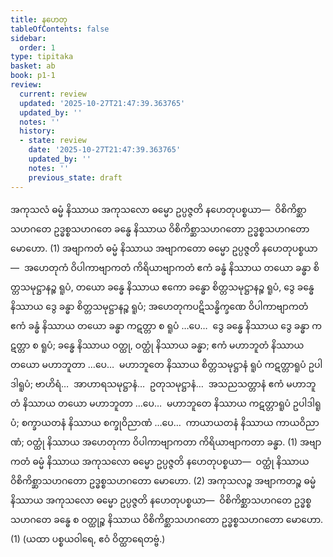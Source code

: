 ```yaml
---
title: နဟေတု
tableOfContents: false
sidebar:
  order: 1
type: tipitaka
basket: ab
book: p1-1
review:
  current: review
  updated: '2025-10-27T21:47:39.363765'
  updated_by: ''
  notes: ''
  history:
  - state: review
    date: '2025-10-27T21:47:39.363765'
    updated_by: ''
    notes: ''
    previous_state: draft
---
```



<ReviewStatus review={frontmatter.review} showDetails={true} />

<HypothesisAnnotation frontmatter={frontmatter} />

<DynamicBreadcrumb />

<Division number="198" book="p1-1" e="ch" v="36" p="58">

<Paragraph number="681" book="p1-1">
အကုသလံ ဓမ္မံ နိဿာယ အကုသလော ဓမ္မော ဥပ္ပဇ္ဇတိ နဟေတုပစ္စယာ—  ဝိစိကိစ္ဆာသဟဂတေ ဥဒ္ဓစ္စသဟဂတေ ခန္ဓေ နိဿာယ ဝိစိကိစ္ဆာသဟဂတော ဥဒ္ဓစ္စသဟဂတော မောဟော. (1)
</Paragraph>

<Paragraph number="682" book="p1-1">
အဗျာကတံ ဓမ္မံ နိဿာယ အဗျာကတော ဓမ္မော ဥပ္ပဇ္ဇတိ နဟေတုပစ္စယာ—  အဟေတုကံ ဝိပါကာဗျာကတံ ကိရိယာဗျာကတံ ဧကံ ခန္ဓံ နိဿာယ တယော ခန္ဓာ စိတ္တသမုဋ္ဌာနဉ္စ ရူပံ, တယော ခန္ဓေ နိဿာယ ဧကော ခန္ဓော စိတ္တသမုဋ္ဌာနဉ္စ ရူပံ, ဒွေ ခန္ဓေ နိဿာယ ဒွေ ခန္ဓာ စိတ္တသမုဋ္ဌာနဉ္စ ရူပံ; အဟေတုကပဋိသန္ဓိက္ခဏေ ဝိပါကာဗျာကတံ ဧကံ ခန္ဓံ နိဿာယ တယော ခန္ဓာ ကဋတ္တာ စ ရူပံ …ပေ…  ဒွေ ခန္ဓေ နိဿာယ ဒွေ ခန္ဓာ ကဋတ္တာ စ ရူပံ; ခန္ဓေ နိဿာယ ဝတ္ထု, ဝတ္ထုံ နိဿာယ ခန္ဓာ; ဧကံ မဟာဘူတံ နိဿာယ တယော မဟာဘူတာ …ပေ…  မဟာဘူတေ နိဿာယ စိတ္တသမုဋ္ဌာနံ ရူပံ ကဋတ္တာရူပံ ဥပါဒါရူပံ; ဗာဟိရံ…  အာဟာရသမုဋ္ဌာနံ…  ဥတုသမုဋ္ဌာနံ…  အသညသတ္တာနံ ဧကံ မဟာဘူတံ နိဿာယ တယော မဟာဘူတာ …ပေ…  မဟာဘူတေ နိဿာယ ကဋတ္တာရူပံ ဥပါဒါရူပံ; စက္ခာယတနံ နိဿာယ စက္ခုဝိညာဏံ …ပေ…  ကာယာယတနံ နိဿာယ ကာယဝိညာဏံ; ဝတ္ထုံ နိဿာယ အဟေတုကာ ဝိပါကာဗျာကတာ ကိရိယာဗျာကတာ ခန္ဓာ. (1)
</Paragraph>

<Paragraph number="683" book="p1-1">
အဗျာကတံ ဓမ္မံ နိဿာယ အကုသလော ဓမ္မော ဥပ္ပဇ္ဇတိ နဟေတုပစ္စယာ—  ဝတ္ထုံ နိဿာယ ဝိစိကိစ္ဆာသဟဂတော ဥဒ္ဓစ္စသဟဂတော မောဟော. (2)
</Paragraph>

<Paragraph number="684" book="p1-1">
အကုသလဉ္စ အဗျာကတဉ္စ ဓမ္မံ နိဿာယ အကုသလော ဓမ္မော ဥပ္ပဇ္ဇတိ နဟေတုပစ္စယာ—  ဝိစိကိစ္ဆာသဟဂတေ ဥဒ္ဓစ္စသဟဂတေ ခန္ဓေ စ ဝတ္ထုဉ္စ နိဿာယ ဝိစိကိစ္ဆာသဟဂတော ဥဒ္ဓစ္စသဟဂတော မောဟော. (1)

</Paragraph>
</Division>

<Paragraph number="685" type="center" book="p1-1">
(ယထာ ပစ္စယဝါရေ, ဧဝံ ဝိတ္ထာရေတဗ္ဗံ.)
</Paragraph>